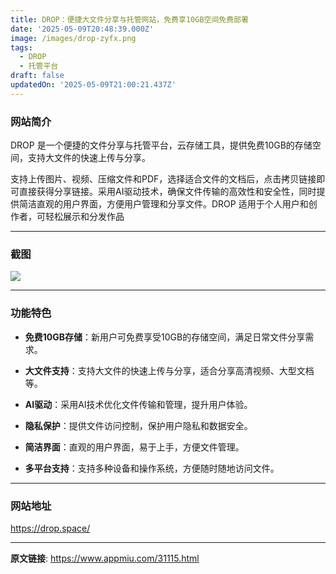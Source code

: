 ```yaml
---
title: DROP：便捷大文件分享与托管网站，免费享10GB空间免费部署
date: '2025-05-09T20:48:39.000Z'
image: /images/drop-zyfx.png
tags:
  - DROP
  - 托管平台
draft: false
updatedOn: '2025-05-09T21:00:21.437Z'
---
```


### 网站简介

DROP 是一个便捷的文件分享与托管平台，云存储工具，提供免费10GB的存储空间，支持大文件的快速上传与分享。

支持上传图片、视频、压缩文件和PDF，选择适合文件的文档后，点击拷贝链接即可直接获得分享链接。采用AI驱动技术，确保文件传输的高效性和安全性，同时提供简洁直观的用户界面，方便用户管理和分享文件。DROP 适用于个人用户和创作者，可轻松展示和分发作品

---

### 截图

![](/images/drop/drop-zyfx.png)

---

### 功能特色

- **免费10GB存储**：新用户可免费享受10GB的存储空间，满足日常文件分享需求。

- **大文件支持**：支持大文件的快速上传与分享，适合分享高清视频、大型文档等。

- **AI驱动**：采用AI技术优化文件传输和管理，提升用户体验。

- **隐私保护**：提供文件访问控制，保护用户隐私和数据安全。

- **简洁界面**：直观的用户界面，易于上手，方便文件管理。

- **多平台支持**：支持多种设备和操作系统，方便随时随地访问文件。

---

### 网站地址

https://drop.space/

---

**原文链接**: https://www.appmiu.com/31115.html
